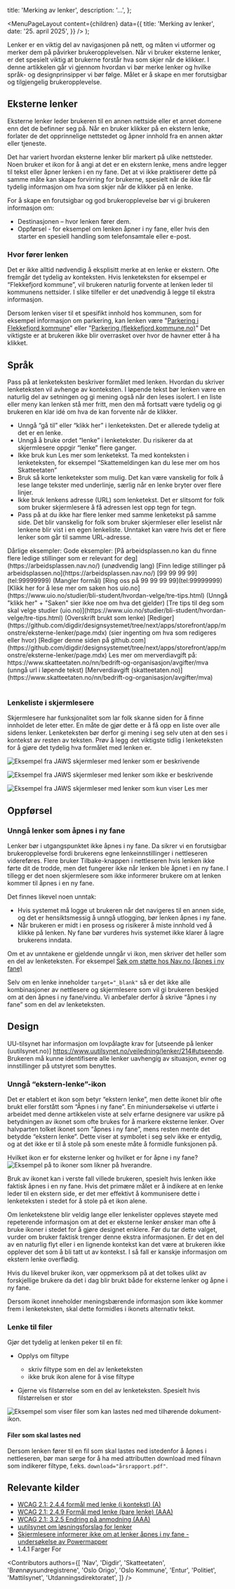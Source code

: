 




  title: 'Merking av lenker',
  description:
    '...',
};

  <MenuPageLayout
    content={children}
    data={{
      title: 'Merking av lenker',
      date: '25. april 2025',
    }}
  />
);



Lenker er en viktig del av navigasjonen på nett, og måten vi utformer og merker dem på påvirker brukeropplevelsen. Når vi bruker eksterne lenker, er det spesielt viktig at brukerne forstår hva som skjer når de klikker. I denne artikkelen går vi gjennom hvordan vi bør merke lenker og hvilke språk- og designprinsipper vi bør følge. Målet er å skape en mer forutsigbar og tilgjengelig brukeropplevelse.

## Eksterne lenker
Eksterne lenker leder brukeren til en annen nettside eller et annet domene enn det de befinner seg på. Når en bruker klikker på en ekstern lenke, forlater de det opprinnelige nettstedet og åpner innhold fra en annen aktør eller tjeneste.

Det har variert hvordan  eksterne lenker blir markert på ulike nettsteder. Noen bruker et ikon for å angi at det er en ekstern lenke, mens andre legger til tekst eller åpner lenken i en ny fane. Det at vi ikke praktiserer dette på samme måte kan skape forvirring for brukerne, spesielt når de ikke får tydelig informasjon om hva som skjer når de klikker på en lenke.

For å skape en forutsigbar og god brukeropplevelse bør vi gi brukeren informasjon om:

* Destinasjonen – hvor lenken fører dem.
* Oppførsel - for eksempel om lenken åpner i ny fane, eller hvis den starter en spesiell handling som telefonsamtale eller e-post.

### Hvor fører lenken 
Det er ikke alltid nødvendig å eksplisitt merke at en lenke er ekstern. Ofte fremgår det tydelig av konteksten. Hvis lenketeksten for eksempel er “Flekkefjord kommune”, vil brukeren naturlig forvente at lenken leder til kommunens nettsider. I slike tilfeller er det unødvendig å legge til ekstra informasjon. 

Dersom lenken viser til et spesifikt innhold hos kommunen, som for eksempel informasjon om parkering, kan lenken være "[Parkering i Flekkefjord kommune](https://www.flekkefjord.kommune.no/parkering.504251.no.html)" eller "[Parkering (flekkefjord.kommune.no)](https://www.flekkefjord.kommune.no/parkering.504251.no.html)" Det viktigste er at brukeren ikke blir overrasket over hvor de havner etter å ha klikket.

## Språk
Pass på at lenketeksten beskriver formålet med lenken. Hvordan du skriver lenketeksten vil avhenge av konteksten. I løpende tekst bør lenken være en naturlig del av setningen og gi mening også når den leses isolert. I en liste eller meny kan lenken stå mer fritt, men den må fortsatt være tydelig og gi brukeren en klar idé om hva de kan forvente når de klikker.

* Unngå “gå til” eller “klikk her” i lenketeksten. Det er allerede tydelig at det er en lenke. 
* Unngå å bruke ordet “lenke” i lenketekster. Du risikerer da at skjermlesere oppgir “lenke” flere ganger.
* Ikke bruk kun Les mer som lenketekst. Ta med konteksten i lenketeksten, for eksempel “Skattemeldingen kan du lese mer om hos Skatteetaten”
* Bruk så korte lenketekster som mulig. Det kan være vanskelig for folk å lese lange tekster med underlinje, særlig når en lenke bryter over flere linjer.
* Ikke bruk lenkens adresse (URL) som lenketekst. Det er slitsomt for folk som bruker skjermlesere å få adressen lest opp tegn for tegn.
* Pass på at du ikke har flere lenker med samme lenketekst på samme side. Det blir vanskelig for folk som bruker skjermleser eller leselist når lenkene blir vist i en egen lenkeliste. Unntaket kan være hvis det er flere lenker som går til samme URL-adresse.


<Table>
  <TableHead>
    <TableRow>
      <TableHeaderCell>
        Dårlige eksempler:
      </TableHeaderCell>
      <TableHeaderCell>
        Gode eksempler:
      </TableHeaderCell>
    </TableRow>
  </TableHead>
  <TableBody>
    <TableRow>
      <TableCell>
        [På arbeidsplassen.no kan du finne flere ledige stillinger som er relevant for deg](https://arbeidsplassen.nav.no/) (unødvendig lang)
      </TableCell>
      <TableCell>
        [Finn ledige stillinger på arbeidsplassen.no](https://arbeidsplassen.nav.no/)
      </TableCell>
    </TableRow>
    <TableRow>
      <TableCell>
        [99 99 99 99](tel:99999999) (Mangler formål)
      </TableCell>
      <TableCell>
        [Ring oss på 99 99 99 99](tel:99999999)
      </TableCell>
    </TableRow>
    <TableRow>
      <TableCell>
        [Klikk her for å lese mer om saken hos uio.no](https://www.uio.no/studier/bli-student/hvordan-velge/tre-tips.html) (Unngå "klikk her" + "Saken" sier ikke noe om hva det gjelder)
      </TableCell>
      <TableCell>
        [Tre tips til deg som skal velge studier (uio.no)](https://www.uio.no/studier/bli-student/hvordan-velge/tre-tips.html) (Overskrift brukt som lenke)
      </TableCell>
    </TableRow>
    <TableRow>
      <TableCell>
        [Rediger](https://github.com/digdir/designsystemet/tree/next/apps/storefront/app/monstre/eksterne-lenker/page.mdx) (sier ingenting om hva som redigeres eller hvor)
      </TableCell>
      <TableCell>
       [Rediger denne siden på github.com](https://github.com/digdir/designsystemet/tree/next/apps/storefront/app/monstre/eksterne-lenker/page.mdx)
      </TableCell>
    </TableRow>
    <TableRow>
      <TableCell>
        Les mer om merverdiavgift på: https://www.skatteetaten.no/nn/bedrift-og-organisasjon/avgifter/mva  (unngå url i løpende tekst)
      </TableCell>
      <TableCell>
        [Merverdiavgift (skatteetaten.no)](https://www.skatteetaten.no/nn/bedrift-og-organisasjon/avgifter/mva)
      </TableCell>
    </TableRow>
  </TableBody>
</Table>

### Lenkeliste i skjermlesere

Skjermlesere har funksjonalitet som lar folk skanne siden for å finne innholdet de leter etter. En måte de gjør dette er å få opp en liste over alle sidens lenker. Lenketeksten bør derfor gi mening i seg selv uten at den ses i kontekst av resten av teksten. Prøv å legg det viktigste tidlig i lenketeksten for å gjøre det tydelig hva formålet med lenken er. 

<Image
  src="/img/lenkeliste1.png"
  alt="Eksempel fra JAWS skjermleser med lenker som er beskrivende"
  boxShadow={false}
  dataUnstyled
/>


<Image
  src="/img/lenkeliste2.png"
  alt="Eksempel fra JAWS skjermleser med lenker som ikke er beskrivende"
  boxShadow={false}
  dataUnstyled
/>

<Image
  src="/img/lenkeliste3.png"
  alt="Eksempel fra JAWS skjermleser med lenker som kun viser Les mer"
  boxShadow={false}
  dataUnstyled
/>

## Oppførsel

### Unngå lenker som åpnes i ny fane

Lenker bør i utgangspunktet ikke åpnes i ny fane. Da sikrer vi en forutsigbar brukeropplevelse fordi brukerens egne lenkeinnstillinger i nettleseren videreføres. Flere bruker Tilbake-knappen i nettleseren hvis lenken ikke førte dit de trodde, men det fungerer ikke når lenken ble åpnet i en ny fane. I tillegg er det noen skjermlesere som ikke informerer brukere om at lenken kommer til åpnes i en ny fane. 

Det finnes likevel noen unntak:

* Hvis systemet må logge ut brukeren når det navigeres til en annen side, og det er hensiktsmessig å unngå utlogging, bør lenken åpnes i ny fane. 
* Når brukeren er midt i en prosess og risikerer å miste innhold ved å klikke på lenken. Ny fane bør vurderes hvis systemet ikke klarer å lagre brukerens inndata.

Om et av unntakene er gjeldende unngår vi ikon, men skriver det heller som en del av lenketeksten. For eksempel [Søk om støtte hos Nav.no (åpnes i ny fane)](https://nav.no)

Selv om en lenke inneholder `target="_blank"` så er det ikke alle kombinasjoner av nettlesere og skjermlesere som vil gi brukeren beskjed om at den åpnes i ny fane/vindu. Vi anbefaler derfor å skrive “åpnes i ny fane” som en del av lenketeksten.


## Design
UU-tilsynet har informasjon om lovpålagte krav for [utseende på lenker (uutilsynet.no)] https://www.uutilsynet.no/veiledning/lenker/214#utseende. Brukeren må kunne identifisere alle lenker uavhengig av situasjon, evner og innstillinger på utstyret som benyttes. 

### Unngå “ekstern-lenke”-ikon

Det er etablert et ikon som betyr “ekstern lenke”, men dette ikonet blir ofte brukt eller forstått som “Åpnes i ny fane”. En miniundersøkelse vi utførte i arbeidet med denne artikkelen viste at selv erfarne designere var usikre på betydningen av ikonet som ofte brukes for å markere eksterne lenker. Over halvparten tolket ikonet som “åpnes i ny fane”, mens resten mente det betydde “ekstern lenke”. Dette viser at symbolet i seg selv ikke er entydig, og at det ikke er til å stole på som eneste måte å formidle funksjonen på.

Hvilket ikon er for eksterne lenker og hvilket er for åpne i ny fane? 
<Image
  src="/img/externallinks-icon.png"
  alt="Eksempel på to ikoner som likner på hverandre."
  boxShadow={false}
  dataUnstyled
/>

Bruk av ikonet kan i verste fall villede brukeren, spesielt hvis lenken ikke faktisk åpnes i en ny fane. Hvis det primære målet er å indikere at en lenke leder til en ekstern side, er det mer effektivt å kommunisere dette i lenketeksten i stedet for å stole på et ikon alene. 

Om lenketekstene blir veldig lange eller lenkelister oppleves støyete med repeterende informasjon om at det er eksterne lenker ønsker man ofte å bruke ikoner i stedet for å gjøre designet enklere. Før du tar dette valget, vurder om bruker faktisk trenger denne ekstra informasjonen. Er det en del av en naturlig flyt eller i en lignende kontekst kan det være at brukeren ikke opplever det som å bli tatt ut av kontekst. I så fall er kanskje informasjon om ekstern lenke overflødig. 

Hvis du likevel bruker ikon, vær oppmerksom på at det tolkes ulikt av forskjellige brukere da det i dag blir brukt både for eksterne lenker og åpne i ny fane. 

Dersom ikonet inneholder meningsbærende informasjon som ikke kommer frem i lenketeksten, skal dette formidles i ikonets alternativ tekst. 

### Lenke til filer

Gjør det tydelig at lenken peker til en fil:

* Opplys om filtype
    * skriv filtype som en del av lenketeksten
    * ikke bruk ikon alene for å vise filtype 

* Gjerne vis filstørrelse som en del av lenketeksten. Spesielt hvis filstørrelsen er stor

<Image
  src="/img/nedlasting-lenker.png"
  alt="Eksempel som viser filer som kan lastes ned med tilhørende dokument-ikon."
  boxShadow={false}
  dataUnstyled
/>

#### Filer som skal lastes ned
Dersom lenken fører til en fil som skal lastes ned istedenfor å åpnes i nettleseren, bør man sørge for å ha med attributten download med filnavn som indikerer filtype, f.eks. `download="årsrapport.pdf"`. 


## Relevante kilder
- [WCAG 2.1: 2.4.4 formål med lenke (i kontekst) (A)](https://www.w3.org/Translations/WCAG21-no/#link-purpose-in-context) 
- [WCAG 2.1: 2.4.9 Formål med lenke (bare lenke) (AAA)](https://www.w3.org/Translations/WCAG21-no/#link-purpose-link-only) 
- [WCAG 2.1: 3.2.5 Endring på anmodning (AAA)](https://www.w3.org/Translations/WCAG21-no/#change-on-request) 
- [uutilsynet om løsningsforslag for lenker](https://www.uutilsynet.no/veiledning/lenker/214) 
- [Skjermlesere informerer ikke om at lenker åpnes i ny fane - undersøkelse av Powermapper](https://www.powermapper.com/tests/screen-readers/navigation/a-target-blank/)
- 1.4.1 Farger For


<Contributors
  authors={[
    'Nav',
    'Digdir',
    'Skatteetaten',
    'Brønnøysundregistrene',
    'Oslo Origo',
    'Oslo Kommune',
    'Entur',
    'Politiet',
    'Mattilsynet',
    'Utdanningsdirektoratet',
  ]}
/>
